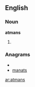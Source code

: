 ==English==

===Noun===
'''atmans'''

# {{plural of|[[atman]]}}

===Anagrams===
* {{alphagram|aamnst}}
* [[manats#English|manats]]

[[ar:atmans]]